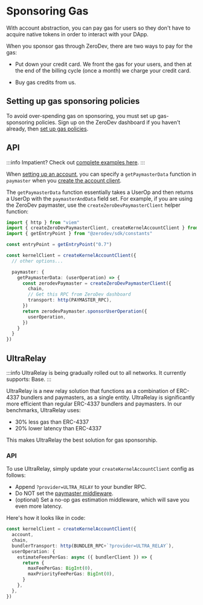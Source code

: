 # Sponsoring Gas

With account abstraction, you can pay gas for users so they don't have to acquire native tokens in order to interact with your DApp.

When you sponsor gas through ZeroDev, there are two ways to pay for the gas:

- Put down your credit card.  We front the gas for your users, and then at the end of the billing cycle (once a month) we charge your credit card.

- Buy gas credits from us.

## Setting up gas sponsoring policies

To avoid over-spending gas on sponsoring, you must set up gas-sponsoring policies.  Sign up on the ZeroDev dashboard if you haven't already, then [set up gas policies](/meta-infra/gas-policies).

## API

:::info
Impatient?  Check out [complete examples here](https://github.com/zerodevapp/zerodev-examples/blob/main/create-account/main.ts).
:::

When [setting up an account](/sdk/core-api/create-account), you can specify a `getPaymasterData` function in `paymaster` when you [create the account client](/sdk/core-api/create-account#create-an-account-client).

The `getPaymasterData` function essentially takes a UserOp and then returns a UserOp with the `paymasterAndData` field set.  For example, if you are using the ZeroDev paymaster, use the `createZeroDevPaymasterClient` helper function:

```typescript
import { http } from "viem"
import { createZeroDevPaymasterClient, createKernelAccountClient } from "@zerodev/sdk"
import { getEntryPoint } from "@zerodev/sdk/constants"

const entryPoint = getEntryPoint("0.7")

const kernelClient = createKernelAccountClient({
  // other options...

  paymaster: {
    getPaymasterData: (userOperation) => {
      const zerodevPaymaster = createZeroDevPaymasterClient({
        chain,
        // Get this RPC from ZeroDev dashboard
        transport: http(PAYMASTER_RPC),
      })
      return zerodevPaymaster.sponsorUserOperation({
        userOperation,
      })
    }
  }
})
```

## UltraRelay

:::info
UltraRelay is being gradually rolled out to all networks.  It currently supports: Base.
:::

UltraRelay is a new relay solution that functions as a combination of ERC-4337 bundlers and paymasters, as a single entity.  UltraRelay is significantly more efficient than regular ERC-4337 bundlers and paymasters.  In our benchmarks, UltraRelay uses:

- 30% less gas than ERC-4337
- 20% lower latency than ERC-4337

This makes UltraRelay the best solution for gas sponsorship.

### API

To use UltraRelay, simply update your `createKernelAccountClient` config as follows:

- Append `?provider=ULTRA_RELAY` to your bundler RPC.
- Do NOT set the [paymaster middleware](#api).
- (optional) Set a no-op gas estimation middleware, which will save you even more latency.

Here's how it looks like in code:

```ts
const kernelClient = createKernelAccountClient({
  account,
  chain,
  bundlerTransport: http(BUNDLER_RPC+`?provider=ULTRA_RELAY`),
  userOperation: {
    estimateFeesPerGas: async ({ bundlerClient }) => {
      return {
        maxFeePerGas: BigInt(0),
        maxPriorityFeePerGas: BigInt(0),
      }
    },
  },
})
```